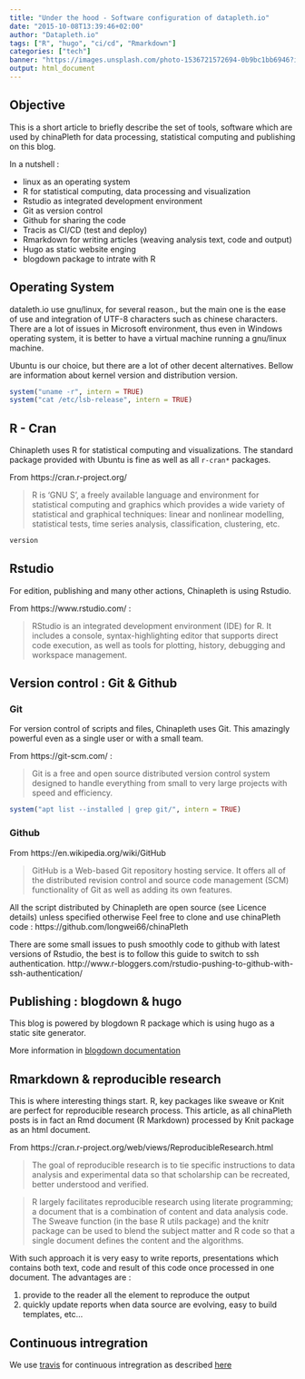 ```yaml
---
title: "Under the hood - Software configuration of datapleth.io"
date: "2015-10-08T13:39:46+02:00"
author: "Datapleth.io"
tags: ["R", "hugo", "ci/cd", "Rmarkdown"]
categories: ["tech"]
banner: "https://images.unsplash.com/photo-1536721572694-0b9bc1bb6946?ixlib=rb-1.2.1&ixid=eyJhcHBfaWQiOjEyMDd9&auto=format&fit=crop&w=1534&q=80"
output: html_document
---
```


## Objective
This is a short article to briefly describe the set of tools, software which are used by chinaPleth for data processing, statistical computing and publishing on this blog.

In a nutshell :

- linux as an operating system
- R for statistical computing, data processing and visualization
- Rstudio as integrated development environment
- Git as version control
- Github for sharing the code
- Tracis as CI/CD (test and deploy)
- Rmarkdown for writing articles (weaving analysis text, code and output)
- Hugo as static website enging
- blogdown package to intrate with R


## Operating System
dataleth.io use gnu/linux, for several reason., but the main one is the ease of use and integration of UTF-8 characters such as chinese characters. There are a lot of issues in Microsoft environment, thus even in Windows operating system, it is better to have a virtual machine running a gnu/linux machine. 

Ubuntu is our choice, but there are a lot of other decent alternatives. Bellow are information about kernel version and distribution version.

```r
system("uname -r", intern = TRUE)
system("cat /etc/lsb-release", intern = TRUE)
```

## R - Cran
Chinapleth uses R for statistical computing and visualizations. The standard package provided with Ubuntu is fine as well as all `r-cran*` packages.

From https://cran.r-project.org/

> R is ‘GNU S’, a freely available language and environment for statistical computing and graphics which provides a wide variety of statistical and graphical techniques: linear and nonlinear modelling, statistical tests, time series analysis, classification, clustering, etc. 

```r
version
```


## Rstudio
For edition, publishing and many other actions, Chinapleth is using Rstudio.

From https://www.rstudio.com/ : 

> RStudio is an integrated development environment (IDE) for R. It includes a console, syntax-highlighting editor that supports direct code execution, as well as tools for plotting, history, debugging and workspace management. 


## Version control : Git & Github
### Git
For version control of scripts and files, Chinapleth uses Git. This amazingly powerful even as a single user or with a small team.

From https://git-scm.com/ :

> Git is a free and open source distributed version control system designed to handle everything from small to very large projects with speed and efficiency. 

```r
system("apt list --installed | grep git/", intern = TRUE)
```

### Github

From https://en.wikipedia.org/wiki/GitHub

> GitHub is a Web-based Git repository hosting service. It offers all of the distributed revision control and source code management (SCM) functionality of Git as well as adding its own features.

All the script distributed by Chinapleth are open source (see Licence details) unless specified otherwise
Feel free to clone and use chinaPleth code :
https://github.com/longwei66/chinaPleth

There are some small issues to push smoothly code to github with latest versions of Rstudio, the best is to follow this guide to switch to ssh authentication. 
http://www.r-bloggers.com/rstudio-pushing-to-github-with-ssh-authentication/


## Publishing : blogdown & hugo
This blog is powered by blogdown R package which is using hugo as a static site generator.

More information in [blogdown documentation](https://bookdown.org/yihui/blogdown/hugo.html)

## Rmarkdown & reproducible research
This is where interesting things start. R, key packages like sweave or Knit are perfect for reproducible research process. This article, as all chinaPleth posts is in fact an Rmd document (R Markdown) processed by Knit package as an html document.

From https://cran.r-project.org/web/views/ReproducibleResearch.html 

> The goal of reproducible research is to tie specific instructions to data analysis and experimental data so that scholarship can be recreated, better understood and verified. 

> R largely facilitates reproducible research using literate programming; a document that is a combination of content and data analysis code. The Sweave function (in the base R utils package) and the knitr package can be used to blend the subject matter and R code so that a single document defines the content and the algorithms. 

With such approach it is very easy to write reports, presentations which contains both text, code and result of this code once processed in one document. The advantages are : 

1. provide to the reader all the element to reproduce the output
2. quickly update reports when data source are evolving, easy to build templates, etc...

## Continuous intregration

We use [travis](https://travis-ci.org) for continuous intregration as described [here](https://bookdown.org/yihui/blogdown/travis-github.html)












